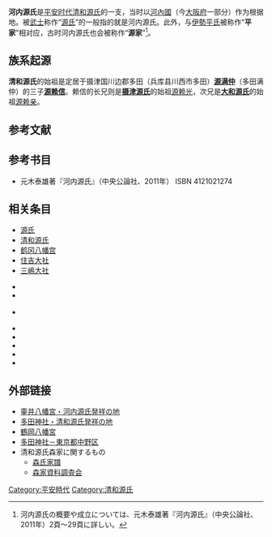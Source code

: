 {{about|[[日本|日本]][[平安时代|平安时代]]的武家氏族——清和源氏的支系|河内源氏的主系|清和源氏}}

{{日本氏族
|家名=河内源氏
|家紋=Sasa Rindo.svg
|家紋名称=笹龙胆（代表性[[家紋|家紋]]）<br />（各源氏支系之间略有差异）
|本姓=[[源氏|源]] {{tsl|ja|朝臣||朝臣}}
|家祖=[[源賴信|源賴信]]
|種别={{tsl|ja|皇別||皇别}}
|出身地=[[攝津國|攝津國]][[川邊郡|川邊郡]]{{tsl|ja|多田||多田}}
|根據地=[[山城國|山城國]]<br />[[河內國|河內國]][[古市郡_(河内国)|古市郡]][[壶井|壶井]]
|人物=[[源賴信|源賴信]]<br />[[源義家|源義家]]<br />[[源义朝|源义朝]]<br />[[源義光|源義光]]<br />[[源義經|源義經]]<br />[[源赖朝|源赖朝]]<br />[[源實朝|源實朝]]
|支流={{tsl|ja|竹内家||竹内家}}（[[公家|公家]]）<br />[[镰仓幕府|鎌倉幕府将軍家]]（武家）<br />[[足利氏|源姓足利氏]]（[[武家|武家]]）<br />[[新田氏|新田氏]]（武家）<br />[[武田氏|武田氏]]（武家）<br />{{tsl|ja|吉良氏||吉良氏}}（武家）<br />[[今川氏|今川氏]]（武家）<br />[[細川氏|細川氏]]（武家）<br />[[佐竹氏|佐竹氏]]（武家）<br />{{tsl|ja|小笠原氏||小笠原氏}}（武家）<br />[[南部氏|南部氏]]（武家） など<br /><br />等
}}
'''河内源氏'''是[[平安时代|平安时代]][[清和源氏|清和源氏]]的一支，当时以[[河內國|河內國]]（今[[大阪府|大阪府]]一部分）作为根据地。被[[武士_(日本)|武士]]称作“[[源氏|源氏]]”的一般指的就是河内源氏。此外，与[[伊勢平氏|伊勢平氏]]被称作“'''平家'''”相对应，古时河内源氏也会被称作“'''源家'''”<ref>河内源氏の概要や成立については、元木泰雄著『河内源氏』（中央公論社、2011年）2頁～29頁に詳しい。</ref>。

{{japanese|japanese=河内源氏|kana=かわち げんじ|romaji=Kawachi Genji}}

== 族系起源 ==
'''清和源氏'''的始祖是定居于摄津国川边郡多田（兵库县川西市多田）'''[[源滿仲|源满仲]]'''（多田满仲）的三子'''[[源賴信|源赖信]]'''。赖信的长兄则是'''[[摄津源氏|摄津源氏]]'''的始祖[[源賴光|源赖光]]，次兄是'''[[大和源氏|大和源氏]]'''的始祖[[源赖亲|源赖亲]]。

== 参考文献 ==
{{Reflist}}

== 参考书目 ==

* 元木泰雄著『河内源氏』（中央公論社、2011年） ISBN 4121021274

== 相关条目 ==
*[[源氏|源氏]]
*[[清和源氏|清和源氏]]
*[[鹤冈八幡宫|鹤冈八幡宫]]
*[[住吉大社|住吉大社]]
*[[三嶋大社|三嶋大社]]

*{{tsl|ja|源氏三神社||源氏三神社}}
*{{tsl|ja|六孫王神社||六孙王神社}}
*{{tsl|ja|多田神社||多田神社}}　
*{{tsl|ja|壷井八幡宮||壶井八幡宫}}
*{{tsl|ja|誉田八幡宮||誉田八幡宫}}
*{{tsl|ja|通法寺||通法寺}}
*{{tsl|ja|八幡荘 (上野国)||八幡庄}}
*{{tsl|ja|上野國一社八幡宮||上野国一社八幡宫}}

== 外部链接 ==
*[http://tuboihatimanguu.jp/ 壷井八幡宮・河内源氏発祥の地] {{Wayback|url=http://tuboihatimanguu.jp/ |date=20180517133119 }}
*[http://www.tadajinjya.or.jp/ 多田神社・清和源氏発祥の地] {{Wayback|url=http://www.tadajinjya.or.jp/ |date=20180509013637 }}
*[http://www.hachimangu.or.jp/ 鶴岡八幡宮] {{Wayback|url=http://www.hachimangu.or.jp/ |date=20051001114229 }}
*[https://web.archive.org/web/20180509012716/http://www.tadajinjya.jp/ 多田神社－東京都中野区]
*清和源氏森家に関するもの
**[http://www.mori-family.com/ 森氏家譜] {{Wayback|url=http://www.mori-family.com/ |date=20060412172056 }}
**[http://www.spy.ne.jp/~satomako/ 森家資料調査会] {{Wayback|url=http://www.spy.ne.jp/~satomako/ |date=20060206035451 }}

{{鎌倉幕府将軍}}
{{河内源氏棟梁}}

[[Category:平安時代|Category:平安時代]]
[[Category:清和源氏|Category:清和源氏]]